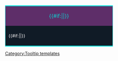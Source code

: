 <onlyinclude><div style="border-color: #07DCD6; border-width: 3px 1px 3px 1px; border-style: solid; background: #101B26; color: #373737; width: 25em; max-width: 25em">
<div style="font-size: 120%; color:#07DCD6; padding:5px; text-align:center; background:#5E2E69;">{{#if:{{{title|}}}|{{{title}}}|{{BASEPAGENAME}}}}</div>
<div style="color:#FFF; padding:10px;">{{#if:{{{body|}}}|{{{body}}}|}}</div>
</div></onlyinclude>
[[Category:Tooltip templates]]